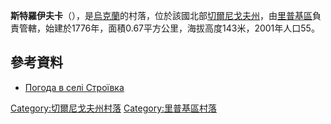 {{coord|51|59|45|N|31|8|22|E|scale:100000|display=title}}

'''斯特羅伊夫卡'''（{{lang-uk|Строївка}}），是[[烏克蘭|烏克蘭]]的村落，位於該國北部[[切爾尼戈夫州|切爾尼戈夫州]]，由[[里普基區|里普基區]]負責管轄，始建於1776年，面積0.67平方公里，海拔高度143米，2001年人口55。

==參考資料==
* [http://weather.in.ua/ua/chernigovskaja/25396 Погода в селі Строївка] {{Wayback|url=http://weather.in.ua/ua/chernigovskaja/25396 |date=20111220123111 }}

[[Category:切爾尼戈夫州村落|Category:切爾尼戈夫州村落]]
[[Category:里普基區村落|Category:里普基區村落]]


{{Chernihiv-geo-stub}}